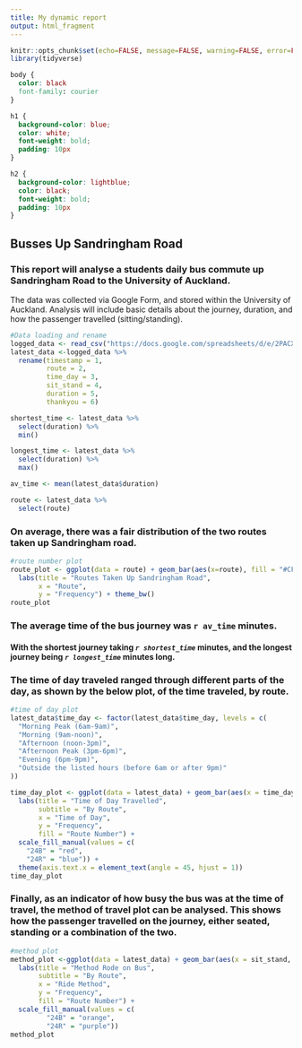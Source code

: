 ---
title: My dynamic report
output: html_fragment
---

```{r setup, include=FALSE}
knitr::opts_chunk$set(echo=FALSE, message=FALSE, warning=FALSE, error=FALSE)
library(tidyverse)
```

```{css}
body {
  color: black
  font-family: courier
}

h1 {
  background-color: blue;
  color: white;
  font-weight: bold;
  padding: 10px
}

h2 {
  background-color: lightblue;
  color: black;
  font-weight: bold;
  padding: 10px
}
```

## Busses Up Sandringham Road

### This report will analyse a students daily bus commute up Sandringham Road to the University of Auckland. 

The data was collected via Google Form, and stored within the University of Auckland. Analysis will include basic details about the journey, duration, and how the passenger travelled (sitting/standing).

```{r}
#Data loading and rename
logged_data <- read_csv("https://docs.google.com/spreadsheets/d/e/2PACX-1vTt9domT2ksrwRd9viKlo1rlL3V-LhIfsVF9fmG7tR_obKXgiB0udJRIZsURB_9kNloVaZuKbRfzHBR/pub?gid=847443871&single=true&output=csv")
latest_data <-logged_data %>% 
  rename(timestamp = 1,
         route = 2,
         time_day = 3,
         sit_stand = 4,
         duration = 5,
         thankyou = 6)
```


```{r}
shortest_time <- latest_data %>% 
  select(duration) %>% 
  min()

longest_time <- latest_data %>% 
  select(duration) %>% 
  max()

av_time <- mean(latest_data$duration)

route <- latest_data %>% 
  select(route)

```

### On average, there was a fair distribution of the two routes taken up Sandringham road. 

```{r}
#route number plot
route_plot <- ggplot(data = route) + geom_bar(aes(x=route), fill = "#CFFDBC")+
  labs(title = "Routes Taken Up Sandringham Road", 
       x = "Route", 
       y = "Frequency") + theme_bw()
route_plot
```

### The average time of the bus journey was **`r av_time`** minutes. 

#### With the shortest journey taking *`r shortest_time`* minutes, and the longest journey being *`r longest_time`* minutes long. 


### The time of day traveled ranged through different parts of the day, as shown by the below plot, of the time traveled, by route. 

```{r}
#time of day plot
latest_data$time_day <- factor(latest_data$time_day, levels = c(
  "Morning Peak (6am-9am)",                            
  "Morning (9am-noon)",                                
  "Afternoon (noon-3pm)",                              
  "Afternoon Peak (3pm-6pm)",                          
  "Evening (6pm-9pm)",                                 
  "Outside the listed hours (before 6am or after 9pm)"
))

time_day_plot <- ggplot(data = latest_data) + geom_bar(aes(x = time_day, fill = route))+
  labs(title = "Time of Day Travelled",
       subtitle = "By Route",
       x = "Time of Day",
       y = "Frequency",
       fill = "Route Number") +
  scale_fill_manual(values = c(
    "24B" = "red",
    "24R" = "blue")) + 
  theme(axis.text.x = element_text(angle = 45, hjust = 1))
time_day_plot
```


### Finally, as an indicator of how busy the bus was at the time of travel, the method of travel plot can be analysed. This shows how the passenger travelled on the journey, either seated, standing or a combination of the two. 

```{r}
#method plot
method_plot <-ggplot(data = latest_data) + geom_bar(aes(x = sit_stand, fill = route)) +
  labs(title = "Method Rode on Bus",
       subtitle = "By Route",
       x = "Ride Method",
       y = "Frequency",
       fill = "Route Number") +  
  scale_fill_manual(values = c(
         "24B" = "orange",
         "24R" = "purple"))
method_plot
```

